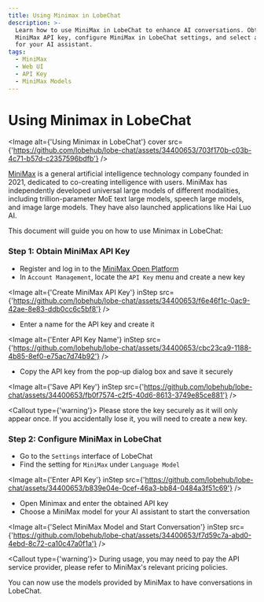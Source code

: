 ```yaml
---
title: Using Minimax in LobeChat
description: >-
  Learn how to use MiniMax in LobeChat to enhance AI conversations. Obtain
  MiniMax API key, configure MiniMax in LobeChat settings, and select a model
  for your AI assistant.
tags:
  - MiniMax
  - Web UI
  - API Key
  - MiniMax Models
---
```


# Using Minimax in LobeChat

<Image
  alt={'Using Minimax in LobeChat'}
  cover
  src={'https://github.com/lobehub/lobe-chat/assets/34400653/703f170b-c03b-4c71-b57d-c2357596bdfb'}
/>

[MiniMax](https://www.minimaxi.com/) is a general artificial intelligence technology company founded in 2021, dedicated to co-creating intelligence with users. MiniMax has independently developed universal large models of different modalities, including trillion-parameter MoE text large models, speech large models, and image large models. They have also launched applications like Hai Luo AI.

This document will guide you on how to use Minimax in LobeChat:

<Steps>

### Step 1: Obtain MiniMax API Key

- Register and log in to the [MiniMax Open Platform](https://www.minimaxi.com/platform)
- In `Account Management`, locate the `API Key` menu and create a new key

<Image
  alt={'Create MiniMax API Key'}
  inStep
  src={'https://github.com/lobehub/lobe-chat/assets/34400653/f6e46f1c-0ac9-42ae-8e83-ddb0cc6c5bf8'}
/>

- Enter a name for the API key and create it

<Image
  alt={'Enter API Key Name'}
  inStep
  src={'https://github.com/lobehub/lobe-chat/assets/34400653/cbc23ca9-1188-4b85-8ef0-e75ac7d74b92'}
/>

- Copy the API key from the pop-up dialog box and save it securely

<Image
  alt={'Save API Key'}
  inStep
  src={'https://github.com/lobehub/lobe-chat/assets/34400653/fb0f7574-c2f5-40d6-8613-3749e85ce881'}
/>

<Callout type={'warning'}>
  Please store the key securely as it will only appear once. If you accidentally lose it, you will
  need to create a new key.
</Callout>

### Step 2: Configure MiniMax in LobeChat

- Go to the `Settings` interface of LobeChat
- Find the setting for `MiniMax` under `Language Model`

<Image
  alt={'Enter API Key'}
  inStep
  src={'https://github.com/lobehub/lobe-chat/assets/34400653/b839e04e-0cef-46a3-bb84-0484a3f51c69'}
/>

- Open Minimax and enter the obtained API key
- Choose a MiniMax model for your AI assistant to start the conversation

<Image
  alt={'Select MiniMax Model and Start Conversation'}
  inStep
  src={'https://github.com/lobehub/lobe-chat/assets/34400653/f7d59c7a-abd0-4ebd-8c72-ca10c47a0f1a'}
/>

<Callout type={'warning'}>
  During usage, you may need to pay the API service provider, please refer to MiniMax's relevant
  pricing policies.
</Callout>

</Steps>

You can now use the models provided by MiniMax to have conversations in LobeChat.
